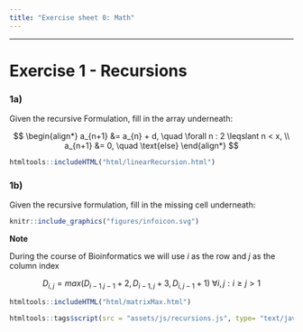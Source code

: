 ```yaml
---
title: "Exercise sheet 0: Math"
---
```


---------------------------------

# Exercise 1 - Recursions


### 1a)

Given the recursive Formulation, fill in the array underneath:

$$
\begin{align*}
a_{n+1} &= a_{n} + d, \quad \forall n : 2 \leqslant n < x, \\
a_{n+1} &= 0, \quad \text{else}
\end{align*}
$$

```r
htmltools::includeHTML("html/linearRecursion.html")
```




### 1b)

Given the recursive formulation, fill in the missing cell underneath:


:::: {#explaining .message-box }

::: {#note-exp .note-header}
```r
knitr::include_graphics("figures/infoicon.svg")
```
**Note**
:::
::: {#note-exp .note-body}


During the course of Bioinformatics we will use $i$ as the row and $j$ as the
column index

:::

::::


$$
D_{i, j} = max (D_{i-1. j-1} + 2, D_{i-1, j} + 3, D_{i, j-1} + 1)\ \forall i, j : i  \ge  j > 1
$$
```r
htmltools::includeHTML("html/matrixMax.html")
```

```r
htmltools::tags$script(src = "assets/js/recursions.js", type= "text/javascript")
```
